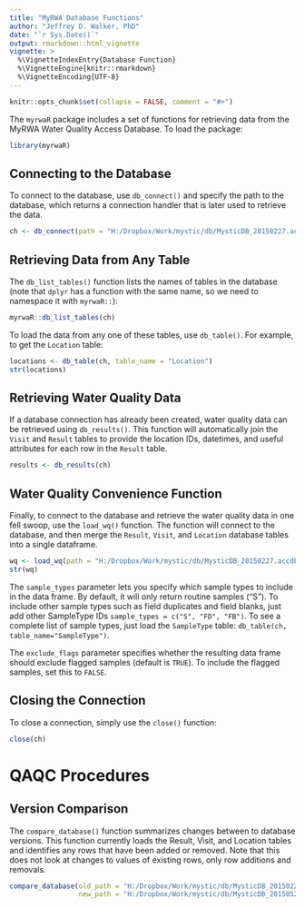 ```yaml
---
title: "MyRWA Database Functions"
author: "Jeffrey D. Walker, PhD"
date: "`r Sys.Date()`"
output: rmarkdown::html_vignette
vignette: >
  %\VignetteIndexEntry{Database Function}
  %\VignetteEngine{knitr::rmarkdown}
  %\VignetteEncoding{UTF-8}
---
```


```r
knitr::opts_chunk$set(collapse = FALSE, comment = "#>")
```

The `myrwaR` package includes a set of functions for retrieving data from the MyRWA Water Quality Access Database. To load the package:

```r
library(myrwaR)
```

## Connecting to the Database

To connect to the database, use `db_connect()` and specify the path to the database, which returns a connection handler that is later used to retrieve the data.

```r
ch <- db_connect(path = "H:/Dropbox/Work/mystic/db/MysticDB_20150227.accdb")
```

## Retrieving Data from Any Table

The `db_list_tables()` function lists the names of tables in the database (note that `dplyr` has 
a function with the same name, so we need to namespace it with `myrwaR::`):

```r
myrwaR::db_list_tables(ch)
```

To load the data from any one of these tables, use `db_table()`. For example, to get the `Location` table:

```r
locations <- db_table(ch, table_name = "Location")
str(locations)
```


## Retrieving Water Quality Data

If a database connection has already been created, water quality data can be retrieved using `db_results()`. This function will automatically join the `Visit` and `Result` tables to provide the location IDs, datetimes, and useful attributes for each row in the `Result` table.

```r
results <- db_results(ch)
```

## Water Quality Convenience Function

Finally, to connect to the database and retrieve the water quality data in one fell swoop, use the `load_wq()` function. The function will connect to the database, and then merge the `Result`, `Visit`, and `Location` database tables into a single dataframe.

```r
wq <- load_wq(path = "H:/Dropbox/Work/mystic/db/MysticDB_20150227.accdb", sample_types = c("S"), exclude_flags = TRUE)
str(wq)
```

The `sample_types` parameter lets you specify which sample types to include in the data frame. By default, it will only return routine samples ("S"). To include other sample types such as field duplicates and field blanks, just add other SampleType IDs `sample_types = c("S", "FD", "FB")`. To see a complete list of sample types, just load the `SampleType` table: `db_table(ch, table_name="SampleType")`.

The `exclude_flags` parameter specifies whether the resulting data frame should exclude flagged samples (default is `TRUE`). To include the flagged samples, set this to `FALSE`.

## Closing the Connection

To close a connection, simply use the `close()` function:

```r
close(ch)
```

# QAQC Procedures

## Version Comparison

The `compare_database()` function summarizes changes between to database versions. This function currently loads the Result, Visit, and Location tables and identifies any rows that have been added or removed. Note that this does not look at changes to values of existing rows, only row additions and removals.

```r
compare_database(old_path = "H:/Dropbox/Work/mystic/db/MysticDB_20150227.accdb",
                 new_path = "H:/Dropbox/Work/mystic/db/MysticDB_20150529.accdb")
```

